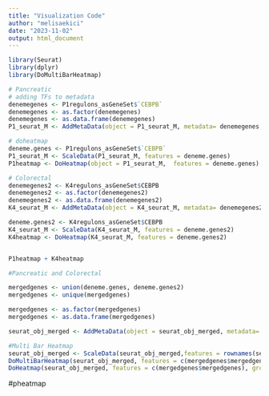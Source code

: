 ```yaml
---
title: "Visualization Code"
author: "melisaekici"
date: "2023-11-02"
output: html_document
---
```


```r
library(Seurat)
library(dplyr)
library(DoMultiBarHeatmap)
```


```r
# Pancreatic
# adding TFs to metadata
denemegenes <- P1regulons_asGeneSet$`CEBPB`
denemegenes <- as.factor(denemegenes)
denemegenes <- as.data.frame(denemegenes)
P1_seurat_M <- AddMetaData(object = P1_seurat_M, metadata= denemegenes, col.name = 'gene.idents')

# doheatmap
deneme.genes <- P1regulons_asGeneSet$`CEBPB`
P1_seurat_M <- ScaleData(P1_seurat_M, features = deneme.genes)
P1heatmap <- DoHeatmap(object = P1_seurat_M,  features = deneme.genes)

```

```r
# Colorectal
denemegenes2 <- K4regulons_asGeneSet$CEBPB
denemegenes2 <- as.factor(denemegenes2)
denemegenes2 <- as.data.frame(denemegenes2)
K4_seurat_M <- AddMetaData(object = K4_seurat_M, metadata= denemegenes2, col.name = 'gene.idents')

deneme.genes2 <- K4regulons_asGeneSet$CEBPB
K4_seurat_M <- ScaleData(K4_seurat_M, features = deneme.genes2)
K4heatmap <- DoHeatmap(K4_seurat_M, features = deneme.genes2)


P1heatmap + K4heatmap

```


```r
#Pancreatic and Colorectal

mergedgenes <- union(deneme.genes, deneme.genes2)
mergedgenes <- unique(mergedgenes)

mergedgenes <- as.factor(mergedgenes)
mergedgenes <- as.data.frame(mergedgenes)

seurat_obj_merged <- AddMetaData(object = seurat_obj_merged, metadata= mergedgenes, col.name = 'gene.idents')


```


```r
#Multi Bar Heatmap
seurat_obj_merged <- ScaleData(seurat_obj_merged,features = rownames(seurat_obj_merged))
DoMultiBarHeatmap(seurat_obj_merged, features = c(mergedgenes$mergedgenes), additional.group.by = c('orig.ident'), slot = 'data')
DoHeatmap(seurat_obj_merged, features = c(mergedgenes$mergedgenes), group.by = c('orig.ident'), slot = 'data')
```


#pheatmap
